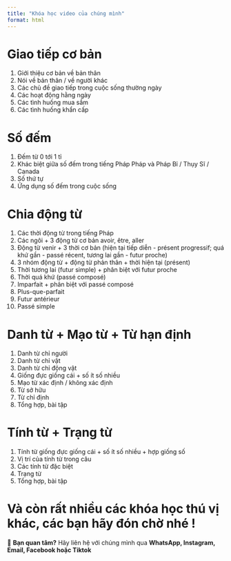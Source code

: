 ```yaml
---
title: "Khóa học video của chúng mình"
format: html
---
```


# Giao tiếp cơ bản

1.  Giới thiệu cơ bản về bản thân
2.  Nói về bản thân / về người khác
3.  Các chủ đề giao tiếp trong cuộc sống thường ngày
4.  Các hoạt động hằng ngày
5.  Các tình huống mua sắm
6.  Các tình huống khẩn cấp

# Số đếm

1.  Đếm từ 0 tới 1 tỉ
2.  Khác biệt giữa số đếm trong tiếng Pháp Pháp và Pháp Bỉ / Thụy Sĩ / Canada
3.  Số thứ tự
4.  Ứng dụng số đếm trong cuộc sống

# Chia động từ

1.  Các thời động từ trong tiếng Pháp
2.  Các ngôi + 3 động từ cơ bản avoir, être, aller
3.  Động từ venir + 3 thời cơ bản (hiện tại tiếp diễn - présent progressif; quá khứ gần - passé récent, tương lai gần - futur proche)
4.  3 nhóm động từ + động từ phản thân + thời hiện tại (présent)
5.  Thời tương lai (futur simple) + phân biệt với futur proche
6.  Thời quá khứ (passé composé)
7.  Imparfait + phân biệt với passé composé
8.  Plus-que-parfait
9.  Futur antérieur
10. Passé simple

# Danh từ + Mạo từ + Từ hạn định

1.  Danh từ chỉ người
2.  Danh từ chỉ vật
3.  Danh từ chỉ động vật
4.  Giống đực giống cái + số ít số nhiều
5.  Mạo từ xác định / không xác định
6.  Từ sở hữu
7.  Từ chỉ định
8.  Tổng hợp, bài tập

# Tính từ + Trạng từ 

1.  Tính từ giống đực giống cái + số ít số nhiều + hợp giống số
2.  Vị trí của tính từ trong câu
3.  Các tính từ đặc biệt
4.  Trạng từ
5.  Tổng hợp, bài tập

# Và còn rất nhiều các khóa học thú vị khác, các bạn hãy đón chờ nhé !

📝 **Bạn quan tâm?** Hãy liên hệ với chúng mình qua **WhatsApp, Instagram, Email, Facebook hoặc Tiktok**
